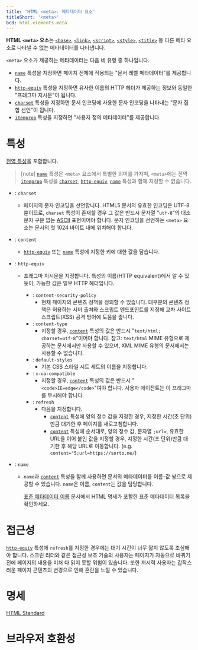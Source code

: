 ```yaml
---
title: 'HTML <meta>: 메타데이터 요소'
titleShort: '<meta>'
bcd: html.elements.meta
---
```


**HTML `<meta>` 요소**는 [`<base>`](./base), [`<link>`](./link), [`<script>`](./script), [`<style>`](./style), [`<title>`](./title) 등 다른 메타 요소로 나타낼 수 없는 메타데이터를 나타냅니다.

`<meta>` 요소가 제공하는 메타데이터는 다음 네 유형 중 하나입니다.

- [`name`](#term-name) 특성을 지정하면 페이지 전체에 적용되는 "문서 레벨 메타데이터"를 제공합니다.
- [`http-equiv`](#term-http-equiv) 특성을 지정하면 유사한 이름의 HTTP 헤더가 제공하는 정보와 동일한 "프래그마 지시문"이 됩니다.
- [`charset`](#term-charset) 특성을 지정하면 문서 인코딩에 사용한 문자 인코딩을 나타내는 "문자 집합 선언"이 됩니다.
- [`itemprop`](#term-itemprop) 특성을 지정하면 "사용자 정의 메타데이터"를 제공합니다.

# 특성

[전역 특성](/docs/Web/HTML/Global_attributes)을 포함합니다.

> [note] [`name`](#term-name) 특성은 `<meta>` 요소에서 특별한 의미를 가지며, `<meta>`에는 전역 [`itemprop`](../Global_attributes#term-itemprop) 특성을 [`charset`](#term-charset), [`http-equiv`](#term-http-equiv), [`name`](#term-name) 특성과 함께 지정할 수 없습니다.

- : `charset`
  - 페이지의 문자 인코딩을 선언합니다. HTML5 문서의 유효한 인코딩은 UTF-8 뿐이므로, `charset` 특성이 존재할 경우 그 값은 반드시 문자열 "`utf-8`"의 대소문자 구분 없는 [ASCII](https://developer.mozilla.org/ko/docs/Glossary/ASCII) 표현이어야 합니다. 문자 인코딩을 선언하는 `<meta>` 요소는 문서의 첫 1024 바이트 내에 위치해야 합니다.
- : `content`
  - [`http-equiv`](#term-http-equiv) 또는 [`name`](#term-name) 특성에 지정한 키에 대한 값을 담습니다.
- : `http-equiv`

  - 프래그마 지시문을 지정합니다. 특성의 이름(HTTP equivalent)에서 알 수 있듯이, 가능한 값은 일부 HTTP 헤더입니다.

    - : `content-security-policy`
      - 현재 페이지의 콘텐츠 정책을 정의할 수 있습니다. 대부분의 콘텐츠 정책은 허용하는 서버 출처와 스크립트 엔드포인트를 지정해 교차 사이트 스크립트(XSS) 공격 방어에 도움을 줍니다.
    - : `content-type`
      - 지정할 경우, [`content`](#term-content) 특성의 값은 반드시 "`text/html; charset=utf-8`"이어야 합니다. 참고: `text/html` MIME 유형으로 제공하는 문서에서만 사용할 수 있으며, XML MIME 유형의 문서에서는 사용할 수 없습니다.
    - : `default-styles`
      - 기본 CSS 스타일 시트 세트의 이름을 지정합니다.
    - : `x-ua-compatible`
      - 지정할 경우, [`content`](#term-content) 특성의 값은 반드시 "`<code>IE=edge</code>`"여야 합니다. 사용자 에이전트는 이 프래그마를 무시해야 합니다.
    - : `refresh`
      - 다음을 지정합니다.
        - [`content`](#term-content) 특성에 양의 정수 값을 지정한 경우, 지정한 시간(초 단위)만큼 대기한 후 페이지를 새로고침합니다.
        - [`content`](#term-content) 특성에 순서대로, 양의 정수 값, 문자열 `;url=`, 유효한 URL을 이어 붙인 값을 지정할 경우, 지정한 시간(초 단위)만큼 대기한 후 해당 URL로 이동합니다. (e.g. `content="5;url=https://sorto.me/`)

- : `name`

  - `name`과 [`content`](#term-content) 특성을 함께 사용하면 문서의 메타데이터를 이름-값 쌍으로 제공할 수 있습니다. `name`은 이름, `content`는 값을 담당합니다.

    [표준 메타데이터 이름](./meta/name) 문서에서 HTML 명세가 포함한 표준 메타데이터 목록을 확인하세요.

# 접근성

[`http-equiv`](#term-http-equiv) 특성에 `refresh`를 지정한 경우에는 대기 시간이 너무 짧지 않도록 조심해야
합니다. 스크린 리더와 같은 접근성 보조 기술의 사용자는 페이지가 자동으로 바뀌기 전에 페이지의 내용을 미처 다 읽지 못할
위험이 있습니다. 또한 저시력 사용자는 갑작스러운 페이지 콘텐츠의 변경으로 인해 혼란을 느낄 수 있습니다.

# 명세

[HTML Standard](https://html.spec.whatwg.org/multipage/semantics.html#the-meta-element)

# 브라우저 호환성

<BrowserCompat data={props.bcd} />
